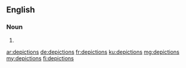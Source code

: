 ==English==

===Noun===
{{head|en|plural}}

# {{plural of|depiction|lang=en}}

[[ar:depictions]]
[[de:depictions]]
[[fr:depictions]]
[[ku:depictions]]
[[mg:depictions]]
[[my:depictions]]
[[fi:depictions]]